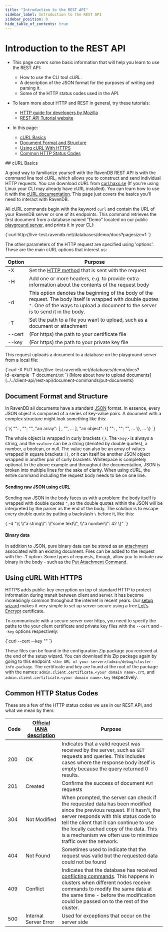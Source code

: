 ```yaml
---
title: "Introduction to the REST API"
sidebar_label: Introduction to the REST API
sidebar_position: 0
hide_table_of_contents: true
---
```



# Introduction to the REST API
<Admonition type="note" title="Note">

* This page covers some basic information that will help you learn to use the REST API:  
  * How to use the CLI tool *cURL*.  
  * A description of the JSON format for the purposes of writing and parsing it.  
  * Some of the HTTP status codes used in the API.  

* To learn more about HTTP and REST in general, try these tutorials:  
  * [HTTP guide for developers by Mozilla](https://developer.mozilla.org/en-US/docs/Web/HTTP)
  * [REST API Tutorial website](https://www.restapitutorial.com/)

* In this page:
  * [cURL Basics](../../client-api/rest-api/rest-api-intro#curl-basics)
  * [Document Format and Structure](../../client-api/rest-api/rest-api-intro#document-format-and-structure)
  * [Using cURL With HTTPS](../../client-api/rest-api/rest-api-intro#using-curl-with-https)
  * [Common HTTP Status Codes](../../client-api/rest-api/rest-api-intro#common-http-status-codes)

</Admonition>
## cURL Basics

A good way to familiarize yourself with the RavenDB REST API is with the command line tool cURL, which allows you to construct and 
send individual HTTP requests. You can download cURL from [curl.haxx.se](https://curl.haxx.se/download.html) (If you're using Linux 
your CLI may already have cURL installed). You can learn how to use it with the [cURL documentation](https://curl.haxx.se/docs/). 
This page just covers the basics you'll need to interact with RavenDB.  

All cURL commands begin with the keyword `curl` and contain the URL of your RavenDB server or one of its endpoints. This command retrieves the first document from 
a database named "Demo" located on our public [playground server](http://live-test.ravendb.net), and prints it in your CLI:  

<TabItem value="something" label="bash">
<CodeBlock language="bash">
{`curl http://live-test.ravendb.net/databases/demo/docs?pagesize=1
`}
</CodeBlock>
</TabItem>

The other parameters of the HTTP request are specified using 'options'. These are the main cURL options that interest us:  

| Option | Purpose |
| - | - |
| -X | Set the [HTTP method](https://www.w3.org/Protocols/rfc2616/rfc2616-sec9.html) that is sent with the request |
| -H | Add one or more headers, e.g. to provide extra information about the contents of the request body |
| -d | This option denotes the beginning of the body of the request. The body itself is wrapped with double quotes `"`. One of the ways to upload a document to the server is to send it in the body. |
| -T | Set the path to a file you want to upload, such as a document or attachment |
| --cert | (For https) the path to your certificate file |
| --key | (For https) the path to your private key file |

This request uploads a document to a database on the playground server from a local file:  

<TabItem value="something" label="bash">
<CodeBlock language="bash">
{`curl -X PUT http://live-test.ravendb.net/databases/demo/docs?id=example -T <path to file>document.txt
`}
</CodeBlock>
</TabItem>
[More about how to upload documents](../../client-api/rest-api/document-commands/put-documents)



## Document Format and Structure

In RavenDB all documents have a standard [JSON](https://www.json.org/) format. In essence, every JSON object is composed of a series 
of key-value pairs. A document with a complex structure might look something like this:  

<TabItem value="something" label="json">
<CodeBlock language="json">
{`\{
    "<key>": <value>,
    "<key>": "<string value>",
    "an array": [
        <value>,
        "<string value>",
        ...
    ],
    "an object": \{
        "<key>": <value>,
        "<key>": "<string value>",
        ...
    \},
    ...
\}
`}
</CodeBlock>
</TabItem>

The whole object is wrapped in curly brackets `{}`. The `<key>` is always a string, and the `<value>` can be a string (denoted by 
double quotes), a number, a boolean, or null. The value can also be an array of values wrapped in square brackets `[]`, or it can itself be another JSON object 
wrapped in another pair of curly brackets. Whitespace is completely optional. In the above example and throughout the documentation, 
JSON is broken into multiple lines for the sake of clarity. When using cURL, the entire command including the request body 
needs to be on one line.  


#### Sending raw JSON using cURL
Sending raw JSON in the body faces us with a problem: the body itself is wrapped with double quotes `"`, 
so the double quotes within the JSON will be interpreted by the parser as the end of the body. The solution is to escape every double quote 
by putting a backslash `\` before it, like this:  

<TabItem value="something" label="bash">
<CodeBlock language="bash">
{`-d "\{
    \\"a string\\": \\"some text\\",
    \\"a number\\": 42
\}"
`}
</CodeBlock>
</TabItem>


#### Binary data
In addition to JSON, pure binary data can be stored as an [attachment](../../document-extensions/attachments/what-are-attachments) 
associated with an existing document. Files can be added to the request with the `-T` option. Some types of requests, though, allow you to include raw binary in the body - such as the 
[Put Attachment Command](../../client-api/rest-api/document-commands/batch-commands#put-attachment-command).  



## Using cURL With HTTPS

HTTPS adds public-key encryption on top of standard HTTP to protect information during transit between client and server. It has 
become increasingly common throughout the internet in recent years. Our [setup wizard](../../start/installation/setup-wizard) makes 
it very simple to set up server secure using a free [Let's Encrypt](https://letsencrypt.org/) certificate.  

To communicate with a secure server over https, you need to specify the paths to the your client certificate and private key 
files with the `--cert` and `--key` options respectively:  

<TabItem value="something" label="bash">
<CodeBlock language="bash">
{`curl --cert <path to your certificate file> --key <path to your private key file> "<server url>"
`}
</CodeBlock>
</TabItem>

These files can be found in the configuration Zip package you recieved at the end of the setup wizard. You can download this Zip package 
again by going to this endpoint: `<the URL of your server>/admin/debug/cluster-info-package`. The certificate and key are found at 
the root of the package with the names: `admin.client.certificate.<your domain name>.crt`, and 
`admin.client.certificate.<your domain name>.key` respectively.  



## Common HTTP Status Codes

These are a few of the HTTP status codes we use in our REST API, and what we mean by them:  

| Code | [Official IANA description](https://www.iana.org/assignments/http-status-codes/http-status-codes.xhtml) | Purpose |
| - | - | - |
| 200 | OK | Indicates that a valid request was received by the server, such as `GET` requests and queries. This includes cases where the response body itself is empty because the query returned 0 results. |
| 201 | Created | Confirms the success of document `PUT` requests |
| 304 | Not Modified | When prompted, the server can check if the requested data has been modified since the previous request. If it hasn't, the server responds with this status code to tell the client that it can continue to use the locally cached copy of the data. This is a mechanism we often use to minimize traffic over the network. |
| 404 | Not Found | Sometimes used to indicate that the request was valid but the requested data could not be found |
| 409 | Conflict | Indicates that the database has received [conflicting commands](../../server/clustering/replication/replication-conflicts). This happens in clusters when different nodes receive commands to modify the same data at the same time - before the modification could be passed on to the rest of the cluster. |
| 500 | Internal Server Error | Used for exceptions that occur on the server side |




